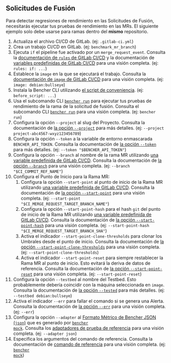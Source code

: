 
## Solicitudes de Fusión

Para detectar regresiones de rendimiento en las Solicitudes de Fusión, necesitarás ejecutar tus pruebas de rendimiento en las MRs. El siguiente ejemplo solo debe usarse para ramas dentro del **mismo** repositorio.

<MergeRequestsCode />

1. Actualiza el archivo CI/CD de GitLab.
   (ej: `.gitlab-ci.yml`)
2. Crea un trabajo CI/CD en GitLab.
   (ej: `benchmark_mr_branch`)
3. Ejecuta `if` el pipeline fue activado por un `merge_request_event`.
   Consulta la [documentación de `rules` de GitLab CI/CD][gitlab ci cd rules]
   y la documentación de [variables predefinidas de GitLab CI/CD][gitlab ci cd redefined variables] para una visión completa.
   (ej: `rules: if: ...`)
4. Establece la `image` en la que se ejecutará el trabajo.
   Consulta la [documentación de `image` de GitLab CI/CD][gitlab ci cd image]
   para una visión completa.
   (ej: `image: debian:bullseye`)
5. Instala la Bencher CLI utilizando [el script de conveniencia][install bencher cli].
   (ej: `before_script: ...`)
6. Usa el subcomando CLI <code><a href="/es/docs/explanation/bencher-run/">bencher run</a></code>
   para ejecutar tus pruebas de rendimiento de la rama de la solicitud de fusión.
   Consulta el subcomando CLI [`bencher run`][bencher run] para una visión completa.
   (ej: `bencher run`)
7. Configura la opción `--project` al slug del Proyecto.
   Consulta la documentación de [la opción `--project`][project option] para más detalles.
   (ej: `--project project-abc4567-wxyz123456789`)
8. Configura la opción `--token` a la variable de entorno enmascarada `BENCHER_API_TOKEN`.
   Consulta la documentación de [la opción `--token`][token option] para más detalles.
   (ej: `--token "$BENCHER_API_TOKEN"`)
9. Configura la opción `--branch` al nombre de la rama MR
   utilizando [una variable predefinida de GitLab CI/CD][gitlab ci cd redefined variables].
   Consulta la documentación de [la opción `--branch`][branch option] para una visión completa.
   (ej: `--branch "$CI_COMMIT_REF_NAME"`)
10. Configura el Punto de Inicio para la Rama MR:
    1. Configura la opción `--start-point` al punto de inicio de la Rama MR
    utilizando [una variable predefinida de GitLab CI/CD][gitlab ci cd redefined variables].
    Consulta la documentación de [la opción `--start-point`][start point] para una visión completa.
    (ej: `--start-point "$CI_MERGE_REQUEST_TARGET_BRANCH_NAME"`)
    2. Configura la opción `--start-point-hash` para el hash `git` del punto de inicio de la Rama MR
    utilizando [una variable predefinida de GitLab CI/CD][gitlab ci cd redefined variables].
    Consulta la documentación de [la opción `--start-point-hash`][start point hash] para una visión completa.
    (ej: `--start-point-hash "$CI_MERGE_REQUEST_TARGET_BRANCH_SHA"`)
    3. Activa el indicador `--start-point-clone-thresholds` para clonar los Umbrales desde el punto de inicio.
    Consulta la documentación de [la opción `--start-point-clone-thresholds`][start point clone thresholds] para una visión completa.
    (ej: `--start-point-clone-thresholds`)
    4. Activa el indicador `--start-point-reset` para siempre restablecer la Rama MR al punto de inicio.
    Esto evitará la deriva de datos de referencia.
    Consulta la documentación de [la opción `--start-point-reset`][start point reset] para una visión completa.
    (ej: `--start-point-reset`)
11. Configura la opción `--testbed` al nombre del Testbed.
   Esto probablemente debería coincidir con la máquina seleccionada en `image`.
   Consulta la documentación de [la opción `--tested`][testbed option] para más detalles.
   (ej: `--testbed debian:bullseye`)
12. Activa el indicador `--err` para fallar el comando si se genera una Alerta.
   Consulta la documentación de [la opción `--err`][alert err] para una visión completa.
   (ej: `--err`)
13. Configura la opción `--adapter` al [Formato Métrico de Bencher JSON (`json`)][bmf] que es generado por <code><a href="/es/docs/reference/bencher-metric-format/#bencher-mock">bencher mock</a></code>.
   Consulta los [adaptadores de prueba de referencia][adapter json] para una visión completa.
   (ej: `--adapter json`)
14. Especifica los argumentos del comando de referencia.
    Consulta la documentación de [comando de referencia][command argument] para una visión completa.
    (ej: <code><a href="/es/docs/reference/bencher-metric-format/#bencher-mock">bencher mock</a></code>)

<MergeRequestsClosed />

[gitlab ci cd rules]: https://docs.gitlab.com/ee/ci/jobs/job_control.html#common-if-clauses-for-rules
[gitlab ci cd redefined variables]: https://docs.gitlab.com/ee/ci/variables/predefined_variables.html
[gitlab ci cd image]: https://docs.gitlab.com/ee/ci/yaml/index.html#image

[install bencher cli]: /es/docs/how-to/install-cli/#install-cli-with-script
[bencher run]: /es/docs/explanation/bencher-run/
[project option]: /es/docs/explanation/bencher-run/#--project-project
[token option]: /es/docs/explanation/bencher-run/#--token-token
[branch option]: /es/docs/explanation/branch-selection/#--branch-branch
[start point]: /es/docs/explanation/branch-selection/#--start-point-branch
[start point hash]: /es/docs/explanation/branch-selection/#--start-point-hash-hash
[start point clone thresholds]: /es/docs/explanation/branch-selection/#--start-point-clone-thresholds
[start point reset]: /es/docs/explanation/branch-selection/#--start-point-reset
[testbed option]: /es/docs/explanation/bencher-run/#--testbed-testbed
[alert err]: /es/docs/explanation/thresholds/#--err
[bmf]: /es/docs/reference/bencher-metric-format/
[adapter json]: /es/docs/explanation/adapters/#-json
[github actions option]: /es/docs/explanation/bencher-run/#--github-actions-github_token
[command argument]: /es/docs/explanation/bencher-run/#benchmark-command